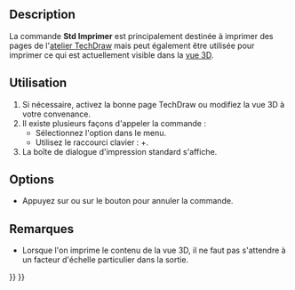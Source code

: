 <languages/>

{{Docnav/fr
|[[Std_ProjectInfo/fr|Informations sur le document]]
|[[Std_PrintPreview/fr|Aperçu impression]]
|[[Std_File_Menu/fr|Menu Fichier]]
|IconL=Std_ProjectInfo.svg
|IconR=Std_PrintPreview.svg
|IconC=Freecad.svg
}}

{{GuiCommand/fr
|Name=Std Print
|Name/fr=Std Imprimer
|MenuLocation=Fichier → Imprimer...
|Workbenches=Tous
|Shortcut={{KEY|Ctrl}}+{{KEY|P}}
|SeeAlso=[[Std_PrintPreview/fr|Std Aperçu Impression]], [[Std_PrintPdf/fr|Std Générer un pdf]], [[Std_Export/fr|Std Exporter]], [[Std_ViewScreenShot/fr|Std Capture d'écran]]
}}

==Description==

La commande '''Std Imprimer''' est principalement destinée à imprimer des pages de l'[[TechDraw_Workbench/fr|atelier TechDraw]] mais peut également être utilisée pour imprimer ce qui est actuellement visible dans la [[3D_view/fr|vue 3D]].

<span id="Usage"></span>
==Utilisation==

# Si nécessaire, activez la bonne page TechDraw ou modifiez la vue 3D à votre convenance.
# Il existe plusieurs façons d'appeler la commande :
#* Sélectionnez l'option {{MenuCommand|Fichier → [[Image:Std_Print.svg|16px]] Imprimer...}} dans le menu.
#* Utilisez le raccourci clavier : {{KEY|Ctrl}}+{{KEY|P}}.
# La boîte de dialogue d'impression standard s'affiche.

==Options==

* Appuyez sur {{KEY|Échap}} ou sur le bouton {{Button|Annuler}} pour annuler la commande.

<span id="Notes"></span>
==Remarques==

* Lorsque l'on imprime le contenu de la vue 3D, il ne faut pas s'attendre à un facteur d'échelle particulier dans la sortie.


{{Docnav/fr
|[[Std_ProjectInfo/fr|Informations sur le document]]
|[[Std_PrintPreview/fr|Aperçu impression]]
|[[Std_File_Menu/fr|Menu Fichier]]
|IconL=Std_ProjectInfo.svg
|IconR=Std_PrintPreview.svg
|IconC=Freecad.svg
}}

{{Std_Base_navi{{#translation:}}}}
{{Userdocnavi{{#translation:}}}}